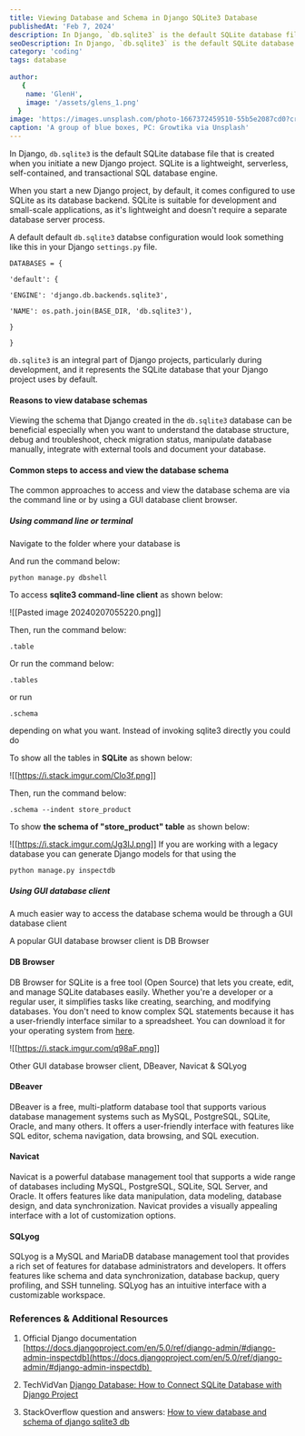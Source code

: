 ```yaml
---
title: Viewing Database and Schema in Django SQLite3 Database
publishedAt: 'Feb 7, 2024'
description: In Django, `db.sqlite3` is the default SQLite database file that is created when you initiate a new Django project. SQLite is a lightweight, serverless, self-contained, and transactional SQL database engine.
seoDescription: In Django, `db.sqlite3` is the default SQLite database file that is created when you initiate a new Django project. SQLite is a lightweight, serverless, self-contained, and transactional SQL database engine.
category: 'coding'
tags: database
  
author:
   {
    name: 'GlenH',
    image: '/assets/glens_1.png'
  }
image: 'https://images.unsplash.com/photo-1667372459510-55b5e2087cd0?crop=entropy&cs=tinysrgb&fit=max&fm=jpg&ixid=MnwxfDB8MXxyYW5kb218MHx8fHx8fHx8MTY5ODI3NzAwNg&ixlib=rb-4.0.3&q=80&utm_campaign=api-credit&utm_medium=referral&utm_source=unsplash_source&w=1080'
caption: 'A group of blue boxes, PC: Growtika via Unsplash'
---
```


In Django, `db.sqlite3` is the default SQLite database file that is created when you initiate a new Django project. SQLite is a lightweight, serverless, self-contained, and transactional SQL database engine.

When you start a new Django project, by default, it comes configured to use SQLite as its database backend. SQLite is suitable for development and small-scale applications, as it's lightweight and doesn't require a separate database server process.

A default default `db.sqlite3` databse configuration would look something like this in your Django `settings.py` file.

```
DATABASES = {

'default': {

'ENGINE': 'django.db.backends.sqlite3',

'NAME': os.path.join(BASE_DIR, 'db.sqlite3'),

}

}
```

`db.sqlite3` is an integral part of Django projects, particularly during development, and it represents the SQLite database that your Django project uses by default.

#### Reasons to view database schemas

Viewing the schema that Django created in the `db.sqlite3` database can be beneficial especially when you want to understand the database structure, debug and troubleshoot, check migration status, manipulate database manually, integrate with external tools and document  your database.

#### Common steps to access and view the database schema

The common approaches  to access and view the database schema are via the command line or by using a GUI database client browser.

##### Using command line or terminal

Navigate to the folder where your database is

And run the command below:

```
python manage.py dbshell
```

To access **sqlite3 command-line client** as shown below:

![[Pasted image 20240207055220.png]]

Then, run the command below:

```
.table
```

Or run the command below:

```
.tables
```

or run
```
.schema
```

depending on what you want. Instead of invoking sqlite3 directly you could do

To show all the tables in **SQLite** as shown below:

![[https://i.stack.imgur.com/Clo3f.png]]

Then, run the command below:

```
.schema --indent store_product
```

To show **the schema of "store_product" table** as shown below:


![[https://i.stack.imgur.com/Jg3IJ.png]]
If you are working with a legacy database you can generate Django models for that using the

```
python manage.py inspectdb
```

##### Using GUI database client

A much easier way to access the database schema would be through a GUI database client

A popular GUI database browser client  is DB Browser

#### DB Browser

DB Browser for SQLite is a free tool (Open Source) that lets you create, edit, and manage SQLite databases easily. Whether you're a developer or a regular user, it simplifies tasks like creating, searching, and modifying databases. You don't need to know complex SQL statements because it has a user-friendly interface similar to a spreadsheet. You can download it for your operating system from [here](https://sqlitebrowser.org/dl/).


![[https://i.stack.imgur.com/q98aF.png]]

Other GUI database browser client, DBeaver, Navicat & SQLyog 

#### DBeaver

DBeaver is a free, multi-platform database tool that supports various database management systems such as MySQL, PostgreSQL, SQLite, Oracle, and many others. It offers a user-friendly interface with features like SQL editor, schema navigation, data browsing, and SQL execution.

#### Navicat

Navicat is a powerful database management tool that supports a wide range of databases including MySQL, PostgreSQL, SQLite, SQL Server, and Oracle. It offers features like data manipulation, data modeling, database design, and data synchronization. Navicat provides a visually appealing interface with a lot of customization options.

#### SQLyog 

SQLyog is a MySQL and MariaDB database management tool that provides a rich set of features for database administrators and developers. It offers features like schema and data synchronization, database backup, query profiling, and SSH tunneling. SQLyog has an intuitive interface with a customizable workspace.

### References & Additional Resources

1. Official Django documentation  [https://docs.djangoproject.com/en/5.0/ref/django-admin/#django-admin-inspectdb](https://docs.djangoproject.com/en/5.0/ref/django-admin/#django-admin-inspectdb) 

2. TechVidVan  [Django Database: How to Connect SQLite Database with Django Project](https://techvidvan.com/tutorials/django-database-connectivity/) 

3. StackOverflow question and answers: [How to view database and schema of django sqlite3 db](https://stackoverflow.com/questions/42227778/how-to-view-database-and-schema-of-django-sqlite3-db) 

